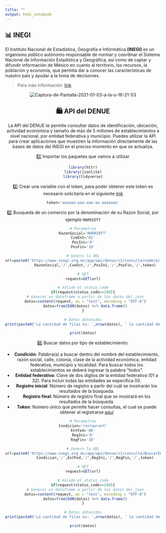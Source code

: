 ```yaml
---
title: ""
output: html_notebook
---
```


## 📊 INEGI

El Instituto Nacional de Estadística, Geografía e Informática **(INEGI)** es un organismo público autónomo responsable de normar y coordinar el Sistema Nacional de Información Estadística y Geográfica, así como de captar y difundir información de México en cuanto al territorio, los recursos, la población y economía, que permita dar a conocer las características de nuestro país y ayudar a la toma de decisiones. 

> Para más información: [link](https://www.inegi.org.mx/inegi/quienes_somos.html)


<center>
<img src="https://i.ibb.co/xsTY3jk/Captura-de-Pantalla-2021-01-03-a-la-s-16-21-53.png" alt="Captura-de-Pantalla-2021-01-03-a-la-s-16-21-53" border="0">

## 🛍️ API del **DENUE**
La API del DENUE te permite consultar datos de identificación, ubicación, actividad económica y tamaño de más de 5 millones de establecimientos a nivel nacional, por entidad federativa y municipio. Puedes utilizar la API para crear aplicaciones que muestren la información directamente de las bases de datos del INEGI en el preciso momento en que se actualiza.

1️⃣ Importar los paquetes que vamos a utilizar

```r
library(httr)
library(jsonlite)
library(tidyverse)
```

2️⃣ Crear una variable con el token, para poder obtener este token es necesario solicitarla en el siguiente [link](https://www.inegi.org.mx/servicios/api_denue.html#)

```r
token='aaaaaa-aaa-aaa-aa-aaaaaaa'
```

3️⃣ Busqueda de un comercio por la denominación de su Razon Social, por ejemplo `MARRIOTT`
```r
# Parametros
RazonSocial='MARRIOTT'
CveEnt='01'
PosIni='0'
PosFin='10'

# Genero la URL
url=paste0('https://www.inegi.org.mx/app/api/denue/v1/consulta/nombre/',
           RazonSocial,'/',CveEnt,'/',PosIni,'/',PosFin,'/',token)

# GET
request=GET(url)

# Valido el status_code
if(request$status_code==200){
  # Generar un dataframe a partir de los datos del json
  datos=content(request, as = "text", encoding = "UTF-8")
  datos=fromJSON(datos) %>% data.frame()
}

# Datos obtenidos
print(paste0('La cantidad de filas es: ',nrow(datos), ' la cantidad de columnas: ',ncol(datos)))
```

```r
print(datos)
```

4️⃣ Buscar datos por tipo de establecimiento:

 * **Condición**: Palabra(s) a buscar dentro del nombre del establecimiento, razón social, calle, colonia, clase de la actividad económica, entidad federativa, municipio y localidad.
Para buscar todos los establecimientos se deberá ingresar la palabra "todos".
* **Entidad federativa**: Clave de dos dígitos de la entidad federativa (01 a 32). Para incluir todas las entidades se especifica 00.
* **Registro inicial**: Número de registro a partir del cuál se mostrarán los resultados de la búsqueda.
* **Registro final**: Número de registro final que se mostrará en los resultados de la búsqueda.
* **Token**: Número único que permite hacer consultas, el cual se puede obtener al registrarse [aquí](https://www.inegi.org.mx/servicios/api_denue.html#)

```r
# Parametros
Condicion='restaurant'
EntFed='00'
RegIni='0'
RegFin='10'

# Genero la URL
url=paste0('https://www.inegi.org.mx/app/api/denue/v1/consulta/BuscarEntidad/',
           Condicion,'/',EntFed,'/',RegIni,'/',RegFin,'/',token)

# GET
request=GET(url)

# Valido el status_code
if(request$status_code==200){
  # Generar un dataframe a partir de los datos del json
  datos=content(request, as = "text", encoding = "UTF-8")
  datos=fromJSON(datos) %>% data.frame()
}

# Datos obtenidos
print(paste0('La cantidad de filas es: ',nrow(datos), ' la cantidad de columnas: ',ncol(datos)))

```
```r
print(datos)
```

